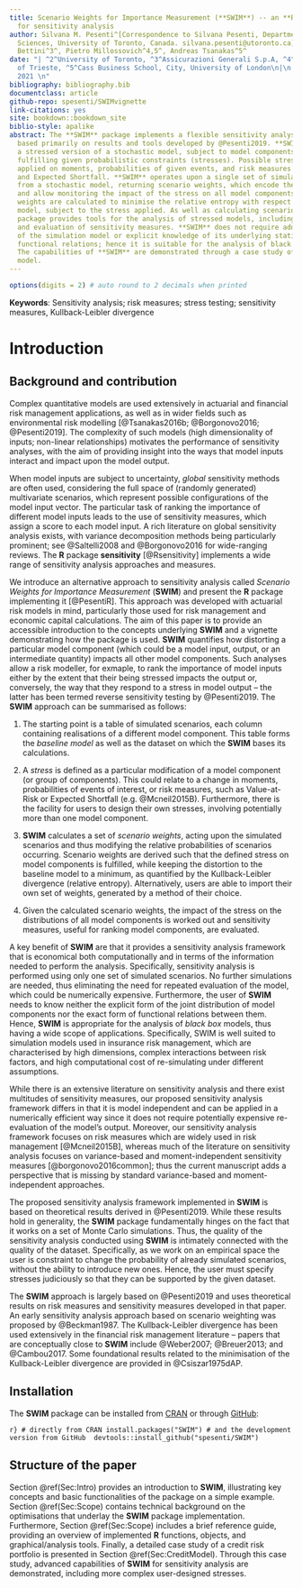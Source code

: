 ```yaml
---
title: Scenario Weights for Importance Measurement (**SWIM**) -- an **R** package
  for sensitivity analysis
author: Silvana M. Pesenti^[Correspondence to Silvana Pesenti, Department of Statistical
  Sciences, University of Toronto, Canada. silvana.pesenti@utoronto.ca] ^2^, Alberto
  Bettini^3^, Pietro Millossovich^4,5^, Andreas Tsanakas^5^
date: "| ^2^University of Toronto, ^3^Assicurazioni Generali S.p.A, ^4^DEAMS, University
  of Trieste, ^5^Cass Business School, City, University of London\n|\n| 05. March
  2021 \n"
bibliography: bibliography.bib
documentclass: article
github-repo: spesenti/SWIMvignette
link-citations: yes
site: bookdown::bookdown_site
biblio-style: apalike
abstract: The **SWIM** package implements a flexible sensitivity analysis framework,
  based primarily on results and tools developed by @Pesenti2019. **SWIM** provides
  a stressed version of a stochastic model, subject to model components (random variables)
  fulfilling given probabilistic constraints (stresses). Possible stresses can be
  applied on moments, probabilities of given events, and risk measures such as Value-at-Risk
  and Expected Shortfall. **SWIM** operates upon a single set of simulated scenarios
  from a stochastic model, returning scenario weights, which encode the required stress
  and allow monitoring the impact of the stress on all model components. The scenario
  weights are calculated to minimise the relative entropy with respect to the baseline
  model, subject to the stress applied. As well as calculating scenario weights, the
  package provides tools for the analysis of stressed models, including plotting facilities
  and evaluation of sensitivity measures. **SWIM** does not require additional evaluations
  of the simulation model or explicit knowledge of its underlying statistical and
  functional relations; hence it is suitable for the analysis of black box models.
  The capabilities of **SWIM** are demonstrated through a case study of a credit portfolio
  model.
---
```


``` r
options(digits = 2) # auto round to 2 decimals when printed
```


**Keywords**: Sensitivity analysis; risk measures; stress testing; sensitivity measures, Kullback-Leibler divergence

# Introduction

## Background and contribution

Complex quantitative models are used extensively in actuarial and financial risk management applications, as well as in wider fields such as environmental risk modelling [@Tsanakas2016b; @Borgonovo2016; @Pesenti2019]. The complexity of such models (high dimensionality of inputs; non-linear relationships)  motivates the performance of sensitivity analyses, with the aim of providing insight into the ways that model inputs interact and impact upon the model output. 


When model inputs are subject to uncertainty, *global* sensitivity methods are often used, considering the full space of (randomly generated) multivariate scenarios, which represent possible configurations of the model input vector. The particular task of ranking the importance of different model inputs leads to the use of sensitivity measures, which assign a score to each model input. A rich literature on global sensitivity analysis exists, with variance decomposition methods being particularly prominent; see @Saltelli2008 and @Borgonovo2016 for wide-ranging reviews.  The **R** package **sensitivity** [@Rsensitivity] implements a wide range of sensitivity analysis approaches and measures. 




We introduce an alternative approach to sensitivity analysis called *Scenario Weights for Importance Measurement* (**SWIM**) and present the **R** package implementing it [@PesentiR]. This approach was developed with actuarial risk models in mind, particularly those used for risk management and economic capital calculations. The aim of this paper is to provide an accessible introduction to the concepts underlying **SWIM** and a vignette demonstrating how the package is used. **SWIM** quantifies how distorting a particular model component (which could be a model input, output, or an intermediate quantity) impacts all other model components. Such analyses allow a risk modeller, for exmaple, to rank the importance of model inputs either by the extent that their being stressed impacts the output or, conversely, the way that they respond to a stress in model output -- the latter has been termed reverse sensitivity testing by @Pesenti2019. The **SWIM** approach can be summarised as follows:

    
1. The starting point is a table of simulated scenarios, each column containing realisations of a different model component. This table forms the *baseline model* as well as the dataset on which the **SWIM** bases its calculations.     

2. A *stress* is defined as a particular modification of a model component (or group of components). This could relate to a change in moments, probabilities of events of interest, or risk measures, such as Value-at-Risk or Expected Shortfall (e.g. @Mcneil2015B). Furthermore, there is the facility for users to design their own stresses, involving potentially more than one model component. 

3. **SWIM** calculates a set of *scenario weights*, acting upon the simulated scenarios and thus modifying the relative probabilities of scenarios occurring. Scenario weights are derived such that the defined stress on model components is fulfilled, while keeping the distortion to the baseline model to a minimum, as quantified by the Kullback-Leibler divergence (relative entropy). Alternatively, users are able to import their own set of weights, generated by a method of their choice.

4. Given the calculated scenario weights, the impact of the stress on the distributions of all model components is worked out and sensitivity measures, useful for ranking model components, are evaluated. 

A key benefit of **SWIM** are that it provides a sensitivity analysis framework that is economical both computationally and in terms of the information needed to perform the analysis. Specifically, sensitivity analysis is performed using only one set of simulated scenarios. No further simulations are needed, thus eliminating the need for repeated evaluation of the model, which could be numerically expensive. Furthermore, the user of **SWIM** needs to know neither the explicit form of the joint distribution of model components nor the exact form of functional relations between them. Hence, **SWIM** is appropriate for the analysis of *black box* models, thus having a wide scope of applications. Specifically, SWIM is well suited to simulation models used in insurance risk management, which are characterised by high dimensions, complex interactions between risk factors, and high computational cost of re-simulating under different assumptions.

While there is an extensive literature on sensitivity analysis and there exist multitudes of sensitivity measures, our proposed sensitivity analysis framework differs in that it is model independent and can be applied in a numerically efficient way since it does not require potentially expensive re-evaluation of the model's output. Moreover, our sensitivity analysis framework focuses on risk measures which are widely used in risk management [@Mcneil2015B], whereas much of the literature on sensitivity analysis focuses on  variance-based and moment-independent sensitivity measures [@borgonovo2016common]; thus the current manuscript adds a perspective that is missing by standard variance-based and moment-independent approaches.

The proposed sensitivity analysis framework implemented in **SWIM** is based on theoretical results derived in @Pesenti2019. While these results hold in generality, the **SWIM** package fundamentally hinges on the fact that it works on a set of Monte Carlo simulations. Thus, the quality of the sensitivity analysis conducted using **SWIM** is intimately connected with the quality of the dataset. Specifically, as we work on an empirical space the user is constraint to change the probability of already simulated scenarios, without the ability to introduce new ones. Hence, the user must specify stresses judiciously so that they can be supported by the given dataset.


The **SWIM** approach is largely based on @Pesenti2019 and uses theoretical results on risk measures and sensitivity measures developed in that paper. An early sensitivity analysis approach based on scenario weighting was proposed by @Beckman1987. The Kullback-Leibler divergence has been used extensively in the financial risk management literature -- papers that are conceptually close to **SWIM** include @Weber2007; @Breuer2013; and @Cambou2017. Some foundational results related to the minimisation of the Kullback-Leibler divergence are provided in @Csiszar1975dAP.

## Installation

The **SWIM** package can be installed from [CRAN](https://CRAN.R-project.org/package=SWIM) or through [GitHub](https://github.com/spesenti/SWIM): 

``` r}
# directly from CRAN
install.packages("SWIM")
# and the development version from GitHub 
devtools::install_github("spesenti/SWIM")
```

## Structure of the paper

Section \@ref(Sec:Intro) provides an introduction to **SWIM**, illustrating key concepts and basic functionalities of the package on a simple example. Section 
\@ref(Sec:Scope) contains technical background on the optimisations that underlay the **SWIM** package implementation. Furthermore, Section \@ref(Sec:Scope) includes a brief reference guide, providing an overview of implemented **R** functions, objects, and graphical/analysis tools.  Finally, a detailed case study of a credit risk portfolio is presented in Section \@ref(Sec:CreditModel). Through this case study, advanced capabilities of **SWIM** for sensitivity analysis are demonstrated, including more complex user-designed stresses.


